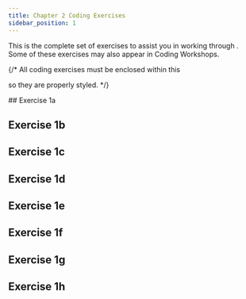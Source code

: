 ```yaml
---
title: Chapter 2 Coding Exercises
sidebar_position: 1
---
```



This is the complete set of exercises to assist you in working through
<DisplayChapter chapter='chapter_02' />.  Some of these exercises may also
appear in Coding Workshops.

{/* All coding exercises must be enclosed within this <div> so they are
properly styled. */}
<div id="codexInline">
## Exercise 1a
<DisplayInlineExercise video={Ex1a_c.video}><Ex1a /></DisplayInlineExercise>

## Exercise 1b
<DisplayInlineExercise video={Ex1b_c.video}><Ex1b /></DisplayInlineExercise>

## Exercise 1c
<DisplayInlineExercise video={Ex1c_c.video}><Ex1c /></DisplayInlineExercise>

## Exercise 1d
<DisplayInlineExercise video={Ex1d_c.video}><Ex1d /></DisplayInlineExercise>

## Exercise 1e
<DisplayInlineExercise video={Ex1e_c.video}><Ex1e /></DisplayInlineExercise>

## Exercise 1f
<DisplayInlineExercise video={Ex1f_c.video}><Ex1f /></DisplayInlineExercise>

## Exercise 1g
<DisplayInlineExercise video={Ex1g_c.video}><Ex1g /></DisplayInlineExercise>

## Exercise 1h
<DisplayInlineExercise video={Ex1h_c.video}><Ex1h /></DisplayInlineExercise>

</div>